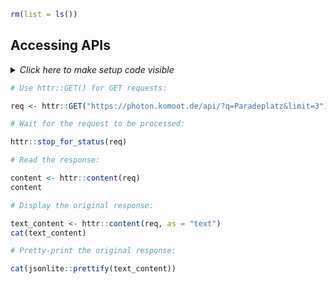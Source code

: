 ```r
rm(list = ls())
```


## Accessing APIs

<details><summary>*Click here to make setup code visible*</summary>
```r
### Accessing APIs

```
```r
library(tidyverse)
library(here)
```
</details>


```r
# Use httr::GET() for GET requests:
```
```r
req <- httr::GET("https://photon.komoot.de/api/?q=Paradeplatz&limit=3")
```


```r
# Wait for the request to be processed:
```
```r
httr::stop_for_status(req)
```


```r
# Read the response:
```
```r
content <- httr::content(req)
content
```


```r
# Display the original response:
```
```r
text_content <- httr::content(req, as = "text")
cat(text_content)
```


```r
# Pretty-print the original response:
```
```r
cat(jsonlite::prettify(text_content))
```
